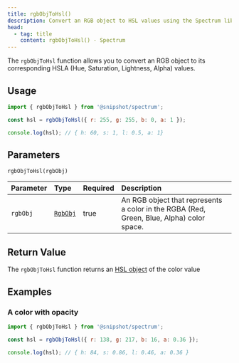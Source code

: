 ```yaml
---
title: rgbObjToHsl()
description: Convert an RGB object to HSL values using the Spectrum library
head:
  - tag: title
    content: rgbObjToHsl() · Spectrum
---
```



[<Icon name="github" size='1.5rem' color="var(--github-icon-color)" />](https://github.com/Linkerin/spectrum/blob/main/src/methods/rgbObjToHsl.ts)

The `rgbObjToHsl` function allows you to convert an RGB object to its corresponding HSLA (Hue, Saturation, Lightness, Alpha) values.

## Usage

```js
import { rgbObjToHsl } from '@snipshot/spectrum';

const hsl = rgbObjToHsl({ r: 255, g: 255, b: 0, a: 1 });

console.log(hsl); // { h: 60, s: 1, l: 0.5, a: 1}
```

## Parameters

`rgbObjToHsl(rgbObj)`

| Parameter | Type                           | Required | Description                                                                              |
| :-------- | :----------------------------- | :------- | :--------------------------------------------------------------------------------------- |
| `rgbObj`  | [`RgbObj`](/docs/types#rgbobj) | true     | An RGB object that represents a color in the RGBA (Red, Green, Blue, Alpha) color space. |

## Return Value

The `rgbObjToHsl` function returns an [HSL object](/docs/types#hslobj) of the color value

## Examples

### A color with opacity

```js
import { rgbObjToHsl } from '@snipshot/spectrum';

const hsl = rgbObjToHsl({ r: 138, g: 217, b: 16, a: 0.36 });

console.log(hsl); // { h: 84, s: 0.86, l: 0.46, a: 0.36 }
```
